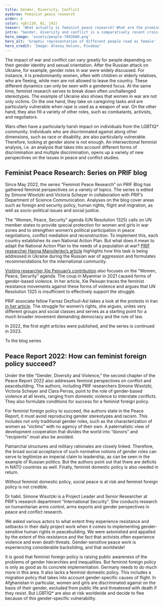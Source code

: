 ```yaml
---
title: Gender, Diversity, Conflict
eyebrow: Feminist peace research
order: 6
color: rgb(110, 81, 142)
teaser: 'What actually is feminist peace research? What are the promises of a feminist foreign policy and under what conditions can it succeed? Simone Wisotzki provides insights from research.'
intro: "Gender, diversity and conflict is a comparatively recent cross-cutting area in PRIF’s research. In 2022, a lot has happened in this regard: A series on PRIF Blog has been gathering diverse feminist perspectives since 2022. A new project explores how to deal with backsliding in the realization of gender-sensitive human rights in peacebuilding. Last but not least, feminist peace research was also a topic in the Peace Report and other activities in the fields of policy advice and transfer."
hero_image: 'assets/people-7093680.png'
hero_alt: 'Graphic representation of different people read as female'
hero_credit: 'Image: Alexey_Hulsov, Pixabay'
---
```


The impact of war and conflict can vary greatly for people depending on their gender identity and sexual orientation. After the Russian attack on Ukraine, for example, gender roles in war were widely discussed. For instance, it is predominantly women, often with children or elderly relatives, who are fleeing, while men are not allowed to leave the country. These different dynamics can only be seen with a gendered focus. At the same time, feminist research serves to break down often unchallenged stereotypes. The example of Ukraine also shows that women in war are not only victims. On the one hand, they take on caregiving tasks and are particularly vulnerable when rape is used as a weapon of war. On the other hand, they also fill a variety of other roles, such as combatants, activists, and negotiators.

Wars often have a particularly harsh impact on individuals from the LGBTIQ* community. Individuals who are discriminated against along other dimensions, such as race or disability, are also particularly vulnerable. Therefore, looking at gender alone is not enough. An intersectional feminist analysis, i.e. an analysis that takes into account different forms of discrimination and multiple discrimination, opens up a variety of new perspectives on the issues in peace and conflict studies.

## Feminist Peace Research: Series on PRIF blog

Since May 2022, the series “Feminist Peace Research” on PRIF Blog has gathered feminist perspectives on a variety of topics. The series is edited by Simone Wisotzki and Victoria Scheyer in collaboration with PRIF’s Department of Science Communication. Analyses on the blog cover areas such as foreign and security policy, human rights, flight and migration, as well as socio-political issues and social justice.

The “Women, Peace, Security” agenda (UN Resolution 1325) calls on UN member states to provide special protection for women and girls in war zones and to strengthen women’s political participation in peace negotiations, conflict mediation and reconstruction. To implement this, each country establishes its own National Action Plan. But what does it mean to adapt the National Action Plan to the needs of a population at war? [PRIF researcher Hanna Manoilenko’s article]((https://blog.prif.org/2022/10/10/the-continuing-relevance-of-the-women-peace-and-security-agenda-in-the-context-of-russias-war-on-ukraine/)) highlights how this task is being addressed in Ukraine during the Russian war of aggression and formulates recommendations for the international community.

[Visiting researcher Xie Peixuan’s contribution](https://blog.prif.org/2022/11/24/here-there-and-everywhere-feminist-resistance-beyond-the-women-peace-and-security-agenda-in-post-coup-myanmar/) also focuses on the “Women, Peace, Security” agenda. The coup in Myanmar in 2021 caused forms of gender-based violence. In her article, Xie Peixuan traces the feminist resistance movements against these forms of violence and argues that UN Resolution 1325 is insufficient to effectively support the struggle.

PRIF associate fellow Farnaz Dezfouli-Asl takes a look at the protests in Iran [in her article](https://blog.prif.org/2022/10/27/for-this-forced-heaven-womens-rights/). The struggle for women’s rights, she argues, unites very different groups and social classes and serves as a starting point for a much broader movement demanding democracy and the rule of law.

In 2022, the first eight articles were published, and the series is continued in 2023. 

<CallToAction url="https://blog.prif.org/reihen/feministische-friedensforschung/">

To the blog series

</CallToAction>

## Peace Report 2022: How can feminist foreign policy succeed?

Under the title “Gender, Diversity and Violence,” the second chapter of the Peace Report 2022 also addresses feminist perspectives on conflict and peacebuilding. The authors, including PRIF researchers Simone Wisotzki, Victoria Scheyer and Clara Perras, point to the role of gender-based violence at all levels, ranging from domestic violence to interstate conflicts. They also formulate conditions for success for a feminist foreign policy.

For feminist foreign policy to succeed, the authors state in the Peace Report, it must avoid reproducing gender stereotypes and racism. This includes not only traditional gender roles, such as the characterization of women as “victims” with no agency of their own. A paternalistic view of development cooperation that divides the world into “donors” and “recipients” must also be avoided. 

Patriarchal structures and military rationales are closely linked. Therefore, the broad social acceptance of such normative notions of gender roles can serve to legitimize an imperial claim to leadership, as can be seen in the example of Russian politics. But the authors point out that there are deficits in NATO countries as well. Finally, feminist domestic policy is also needed in return. 

<Quote cite="Peace Report 2022, p. 85 (translated from German)">

Without feminist domestic policy, social peace is at risk and feminist foreign policy is not credible.

</Quote>

<Interview title="Interview with Simone Wisotzki">

<InterviewParticipant name="Simone Wisotzki" image="assets/Simone W_RGB.png">

Dr habil. Simone Wisotzki is a Project Leader and Senior Researcher at PRIF’s research department “International Security”. She conducts research on humanitarian arms control, arms exports and gender perspectives in peace and conflict research.

</InterviewParticipant>

<InterviewQuestion q="Since March 2022, you have been working on the project “Dealing with contestations and backlashes of gender equality in peacebuilding,” which is funded by the German Foundation for Peace Research (DSF). What is it about?">

We asked various actors to what extent they experience resistance and setbacks in their daily project work when it comes to implementing gender-sensitive human rights in peacebuilding. We were astonished and appalled by the extent of this resistance and the fact that activists often experience violence and even death threats. Gender-sensitive peace work is experiencing considerable backsliding, and that worldwide!

</InterviewQuestion>

<InterviewQuestion q="The term feminist foreign policy has gained significant prominence in recent years. Do you see any progress here?">

It is good that feminist foreign policy is raising public awareness of the problems of gender hierarchies and inequalities. But feminist foreign policy is only as good as its concrete implementation. Germany needs to do much more in this area. It also lacks a feminist domestic policy. This includes a migration policy that takes into account gender-specific causes of flight. In Afghanistan in particular, women and girls are discriminated against on the basis of their gender, excluded from public life and threatened with death if they resist. But LGBTIQ* are also at risk worldwide and decide to flee because of this gender-specific vulnerability.
</InterviewQuestion>

</Interview>
